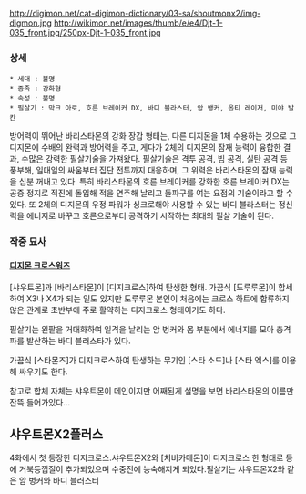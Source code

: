 http://digimon.net/cat-digimon-dictionary/03-sa/shoutmonx2/img-digmon.jpg http://wikimon.net/images/thumb/e/e4/Djt-1-035_front.jpg/250px-Djt-1-035_front.jpg

=== 상세 ===
 * 세대 : 불명
 * 종족 : 강화형
 * 속성 : 불명
 * 필살기 : 막크 아로, 호른 브레이커 DX, 바디 블라스터, 암 뱅커, 옵티 레이저, 미야 발칸

방어력이 뛰어난 바리스타몬의 강화 장갑 형태는, 다른 디지몬을 1체 수용하는 것으로 그 디지몬에 수배의 완력과 방어력을 주고, 게다가 2체의 디지몬의 잠재 능력이 융합한 결과, 수많은 강력한 필살기술을 가져왔다. 필살기술은 격투 공격, 빔 공격, 실탄 공격 등 풍부해, 일대일의 싸움부터 집단 전투까지 대응하며, 그 위력은 바리스타몬의 잠재 능력을 십분 꺼내고 있다. 특히 바리스타몬의 호른 브레이커를 강화한 호른 브레이커 DX는 공중 정지로 적진에 돌입해 적을 연주해 날리고 돌파구를 여는 요점의 기술이라고 할 수 있다. 또 2체의 디지몬의 우정 파워가 싱크로해야 사용할 수 있는 바디 블라스터는 정신력을 에너지로 바꾸고 호른으로부터 공격하기 시작하는 최대의 필살 기술이 된다.

=== 작중 묘사 ===
==== [[디지몬 크로스워즈]] ====
[샤우트몬]과 [바리스타몬]이 [디지크로스]하여 탄생한 형태.
가끔식 [도루루몬]이 합세하여 X3나 X4가 되는 일도 있지만 도루루몬 본인이 처음에는 크로스 하트에 합류하지 않은 관계로 초반부에 주로 활약하는 디지크로스 형태이기도 하다.

필살기는 왼팔을 거대화하여 일격을 날리는 암 벙커와 몸 부분에서 에너지를 모아 충격파를 발산하는 바디 블러스타가 있다.

가끔식 [스타몬즈]가 디지크로스하여 탄생하는 무기인 [스타 소드]나 [스타 엑스]를 이용해 싸우기도 한다.

참고로 합체 자체는 샤우트몬이 메인이지만 어째된게 설명을 보면 바리스타몬의 이름만 잔뜩 들어가있다...

== 샤우트몬X2플러스 ==
4화에서 첫 등장한 디지크로스.샤우트몬X2와 [치비카메몬]이 디지크로스 한 형태로 등에 거북등껍질이 추가되었으며 수중전에 능숙해지게 되었다.필살기는 샤우트몬X2와 같은 암 벙커와 바디 블러스터
